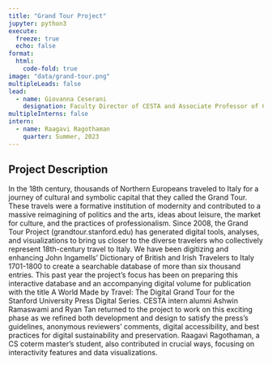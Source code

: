 ```yaml
---
title: "Grand Tour Project"
jupyter: python3
execute: 
  freeze: true
  echo: false
format:
  html:
    code-fold: true
image: "data/grand-tour.png"
multipleLeads: false
lead:
  - name: Giovanna Ceserani
    designation: Faculty Director of CESTA and Associate Professor of Classics
multipleInterns: false
intern:
  - name: Raagavi Ragothaman
    quarter: Summer, 2023
---
```

## Project Description
In the 18th century, thousands of Northern Europeans traveled to Italy for a journey of cultural and symbolic capital that they called the Grand Tour. These travels were a formative institution of modernity and contributed to a massive reimagining of politics and the arts, ideas about leisure, the market for culture, and the practices of professionalism. Since 2008, the Grand Tour Project (grandtour.stanford.edu) has generated digital tools, analyses, and visualizations to bring us closer to the diverse travelers who collectively represent 18th-century travel to Italy. We have been digitizing and enhancing John Ingamells’ Dictionary of British and Irish Travelers to Italy 1701-1800 to create a searchable database of more than six thousand entries. This past year the project’s focus has been on preparing this interactive database and an accompanying digital volume for publication with the title A World Made by Travel: The Digital Grand Tour for the Stanford University Press Digital Series. CESTA intern alumni Ashwin Ramaswami and Ryan Tan returned to the project to work on this exciting phase as we refined both development and design to satisfy the press’s guidelines, anonymous reviewers’ comments, digital accessibility, and best practices for digital sustainability and preservation. Raagavi Ragothaman, a CS coterm master’s student, also contributed in crucial ways, focusing on interactivity features and data visualizations.